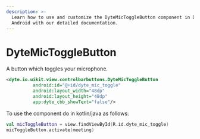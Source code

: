 ```yaml
---
description: >-
  Learn how to use and customize the DyteMicToggleButton component in Dyte's
  Android with our detailed documentation.
---
```


# DyteMicToggleButton

A button which toggles your microphone.

```xml
<dyte.io.uikit.view.controlbarbuttons.DyteMicToggleButton
          android:id="@+id/dyte_mic_toggle"
          android:layout_width="48dp"
          android:layout_height="48dp"
          app:dyte_cbb_showText="false"/>
```

To use the component do in kotlin/java as follows:

```kotlin
val micToggleButton = view.findViewById(R.id.dyte_mic_toggle)
micToggleButton.activate(meeting)
```

<head>
  <title>Android DyteMicToggleButton</title>
</head>
